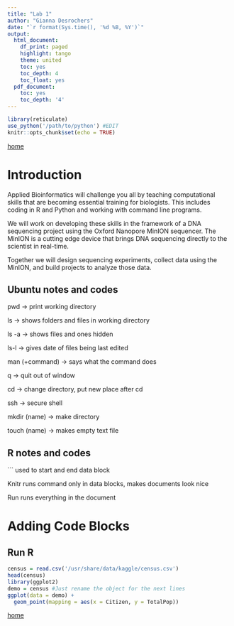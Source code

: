 ```yaml
---
title: "Lab 1"
author: "Gianna Desrochers"
date: "`r format(Sys.time(), '%d %B, %Y')`"
output:
  html_document:
    df_print: paged
    highlight: tango
    theme: united
    toc: yes
    toc_depth: 4
    toc_float: yes
  pdf_document:
    toc: yes
    toc_depth: '4'
---
```



```r
library(reticulate)
use_python('/path/to/python') #EDIT
knitr::opts_chunk$set(echo = TRUE)
```



[home](https://rsh249.github.io/applied_bioinformatics)


# Introduction

Applied Bioinformatics will challenge you all by teaching computational skills that are becoming essential training for biologists. This includes coding in R and Python and working with command line programs.

We will work on developing these skills in the framework of a DNA sequencing project using the Oxford Nanopore MinION sequencer. The MinION is a cutting edge device that brings DNA sequencing directly to the scientist in real-time. 

Together we will design sequencing experiments, collect data using the MinION, and build projects to analyze those data.

## Ubuntu notes and codes
pwd -> print working directory

ls -> shows folders and files in working directory

ls -a -> shows files and ones hidden

ls-l -> gives date of files being last edited

man (+command) -> says what the command does

q -> quit out of window

cd -> change directory, put new place after cd

ssh -> secure shell

mkdir (name) -> make directory

touch (name) -> makes empty text file


## R notes and codes
``` used to start and end data block

Knitr runs command only in data blocks, makes documents look nice

Run runs everything in the document

# Adding Code Blocks

## Run R

```R
census = read.csv('/usr/share/data/kaggle/census.csv')
head(census)
library(ggplot2)
demo = census #Just rename the object for the next lines
ggplot(data = demo) +
  geom_point(mapping = aes(x = Citizen, y = TotalPop))

```



[home](https://rsh249.github.io/applied_bioinformatics)
